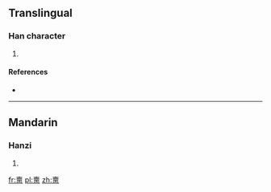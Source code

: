 ==Translingual==

===Han character===
{{Han char|rn=33|rad=士|as=13|sn=16|four=|canj=土田中田 (GWLW)}}

# {{defn|Han|sort=士13}}

====References====
* {{Han ref|kx=0244.120|dkj=05680|dj=0484.180|hdz=10491.150|uh=5901|ud=22785}}

----

==Mandarin==

===Hanzi===
{{cmn-hanzi|pin=[[yī]] ([[yi1]])|wg=i<sup>1</sup>}}

# {{defn|Mandarin|sort=士13}}

[[fr:夁]]
[[pl:夁]]
[[zh:夁]]